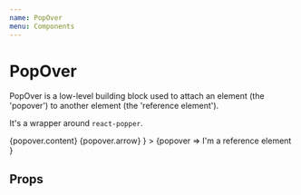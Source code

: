```yaml
---
name: PopOver
menu: Components
---
```



# PopOver

PopOver is a low-level building block used to attach an element (the 'popover') to another element (the 'reference element').

It's a wrapper around `react-popper`.

<Playground>
	<PopOver
		isOpen
		content="I'm a pop over with a custom renderer. I'll try to always stay visible."
		placement="top-start"
		renderer={popover =>
			<span ref={popover.ref} style={{
				background: 'black',
				color: 'white',
				borderRadius: '3px',
				padding: '5px 10px',
				...popover.style
			}}>
				{popover.content}
				{popover.arrow}
			</span>
		}
	>
		{popover =>
			<span ref={popover.ref}>
				I'm a reference element
			</span>
		}
	</PopOver>
</Playground>

## Props

<Props of={PopOver} />
